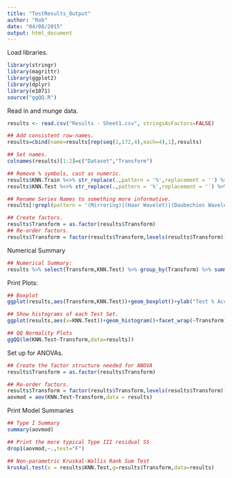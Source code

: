```yaml
---
title: "TestResults_Output"
author: "Rob"
date: "04/08/2015"
output: html_document
---
```



Load libraries.
```r

library(stringr)
library(magrittr)
library(ggplot2)
library(dplyr)
library(e1071)
source("ggQQ.R")

```

Read in and munge data.

```r
results <- read.csv("Results - Sheet1.csv", stringsAsFactors=FALSE)

## Add consistent row-names.
results=cbind(name=results[rep(seq(1,172,4),each=4),1],results)

## Set names.
colnames(results)[1:2]=c("Dataset","Transform")

## Remove % symbols, cast as numeric.
results$KNN.Train %<>% str_replace(.,pattern = '%',replacement = '') %>% as.numeric()
results$KNN.Test %<>% str_replace(.,pattern = '%',replacement = '') %>% as.numeric()

## Rename Series Names to something more informative.
results[!grepl(pattern = '(Mirroring)|(Haar Wavelet)|(Daubechies Wavelet)',results$Transform),2]="Original"

## Create factors.
results$Transform = as.factor(results$Transform)
## Re-order factors.
results$Transform = factor(results$Transform,levels(results$Transform)[c(4,3,2,1)])
```

Numerical Summary
```r
## Numerical Summary:
results %>% select(Transform,KNN.Test) %>% group_by(Transform) %>% summarise_each(funs(mean,sd,skewness)) %>% arrange(Transform) 
```

Print Plots:
```r
## Boxplot
ggplot(results,aes(Transform,KNN.Test))+geom_boxplot()+ylab("Test % Accuracy")

## Show histograms of each Test Set.
ggplot(results,aes(x=KNN.Test))+geom_histogram()+facet_wrap(~Transform)+ylab("Frequency")+xlab("Test % Accuracy")

## QQ Normality Plots
ggQQ(lm(KNN.Test~Transform,data=results))

```

Set up for ANOVAs.
```r
## Create the factor structure needed for ANOVA
results$Transform = as.factor(results$Transform)

## Re-order factors.
results$Transform = factor(results$Transform,levels(results$Transform)[c(4,3,2,1)])
aovmod = aov(KNN.Test~Transform,data = results)

```

Print Model Summaries
```r
## Type I Summary
summary(aovmod)

## Print the more typical Type III residual SS
drop1(aovmod,~.,test="F")

## Non-parametric Kruskal-Wallis Rank Sum Test
kruskal.test(x = results$KNN.Test,g=results$Transform,data=results)
```